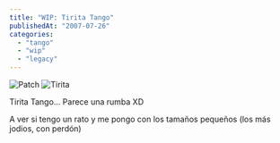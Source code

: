 ```yaml
---
title: "WIP: Tirita Tango"
publishedAt: "2007-07-26"
categories: 
  - "tango"
  - "wip"
  - "legacy"
---
```


![Patch](http://rick.jinlabs.com/tango/band-aid-patch/48x48/band-patch.png) ![Tirita](http://rick.jinlabs.com/tango/band-aid-patch/48x48/band-aid.png)

Tirita Tango... Parece una rumba XD

A ver si tengo un rato y me pongo con los tamaños pequeños (los más jodios, con perdón)
